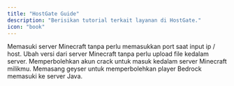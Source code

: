 ```yaml
---
title: "HostGate Guide"
description: "Berisikan tutorial terkait layanan di HostGate."
icon: "book"
---
```


<Columns cols={2}>
    <Card title="Custom Domain" icon="globe" horizontal href="/components/columns" arrow="true">
        Memasuki server Minecraft tanpa perlu memasukkan port saat input ip / host.
    </Card>
    <Card title="Change Version" icon="code-fork" horizontal>
        Ubah versi dari server Minecraft tanpa perlu upload file kedalam server.
    </Card>
    <Card title="Allow Crack Account" icon="globe" horizontal>
        Memperbolehkan akun crack untuk masuk kedalam server Minecraft milikmu.
    </Card>
    <Card title="Setup Geyser" icon="code-fork" horizontal>
        Memasang geyser untuk memperbolehkan player Bedrock memasuki ke server Java.
    </Card>
</Columns>